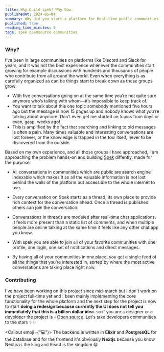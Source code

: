 ```yaml
---
title: Why build spek? Why Now.
publishedAt: 2024-05-04
summary: Why did you start a platform for Real-time public communities
published: true
reading_time_minutes: 5
tags: spek opensource communities
---
```


### Why?

I’ve been in large communities on platforms like Discord and Slack for years, and it was not the best experience whenever the communities start growing for example discussions with hundreds and thousands of people who contribute from all around the world.
Even when everything is as carefully organized as can be things start to break down as these groups grow:

- With five conversations going on at the same time you’re not quite sure anymore who’s talking with whom—it’s impossible to keep track of.
- You want to talk about this one topic somebody mentioned five hours ago but the message is now 15 pages up and nobody knows what you’re talking about anymore. Don’t even get me started on topics from days or even, gasp, weeks ago!
- This is amplified by the fact that searching and linking to old messages is often a pain. Many times valuable and interesting conversations are lost forever, or the knowledge is trapped in the tool itself, never to be discovered from the outside.

Based on my own experience, and all those groups I have approached, I am approaching the problem hands-on and building [Spek](https://spek.vercel.app) diffently, made for the purpose:

- All conversations in communities which are public are search engine indexable which makes it so all the valuable information is not lost behind the walls of the platform but accessible to the whole internet to use.

- Every conversation on Spek starts as a thread, its own place to provide rich context for the conversation ahead. Once a thread is published others can join the conversation.

- Conversations in threads are modeled after real-time chat applications. It feels more present than a static list of comments, and when multiple people are online talking at the same time it feels like any other chat app you know.

- With spek you are able to join all of your favorite communities with one profile, one login, one set of notifications and direct messages.

- By having all of your communities in one place, you get a single feed of all the things that you’re interested in, sorted by where the most active conversations are taking place right now.

### Contributing

I've have been working on this project since mid-march but I don't work on the project full-time yet and I been
mainly implementing the core functionality for the whole platform and the next step for the project is now to start **doing a redesign because currently the UI does not tell you immediately that this is a billion dollar idea.** so if you are a designer or a developer the
project is - <a target="_blank" href="https://github.com/irere123/spek">Open source</a>. Let's take developers communities to the stars ✨✨

<Callout emoji={"💻"}>
  The backend is written in **Elixir** and **PostgresQL** for the database and
  for the frontend it's obviously **Nextjs** because you know Nextjs is the king
  and React is the kingdom 😁
</Callout>
